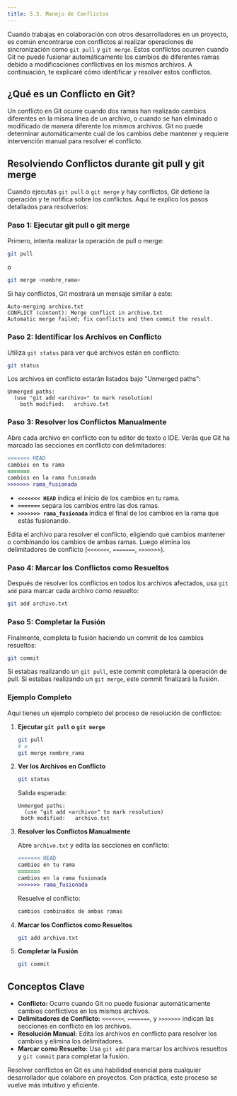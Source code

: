 ```yaml
---
title: 5.3. Manejo de Conflictos
---
```


Cuando trabajas en colaboración con otros desarrolladores en un proyecto, es común encontrarse con conflictos al realizar operaciones de sincronización como `git pull` y `git merge`. Estos conflictos ocurren cuando Git no puede fusionar automáticamente los cambios de diferentes ramas debido a modificaciones conflictivas en los mismos archivos. A continuación, te explicaré cómo identificar y resolver estos conflictos.

## ¿Qué es un Conflicto en Git?

Un conflicto en Git ocurre cuando dos ramas han realizado cambios diferentes en la misma línea de un archivo, o cuando se han eliminado o modificado de manera diferente los mismos archivos. Git no puede determinar automáticamente cuál de los cambios debe mantener y requiere intervención manual para resolver el conflicto.

## Resolviendo Conflictos durante git pull y git merge

Cuando ejecutas `git pull` o `git merge` y hay conflictos, Git detiene la operación y te notifica sobre los conflictos. Aquí te explico los pasos detallados para resolverlos:

### Paso 1: Ejecutar git pull o git merge

Primero, intenta realizar la operación de pull o merge:

```bash
git pull
```

o

```bash
git merge <nombre_rama>
```

Si hay conflictos, Git mostrará un mensaje similar a este:

```
Auto-merging archivo.txt
CONFLICT (content): Merge conflict in archivo.txt
Automatic merge failed; fix conflicts and then commit the result.
```

### Paso 2: Identificar los Archivos en Conflicto

Utiliza `git status` para ver qué archivos están en conflicto:

```bash
git status
```

Los archivos en conflicto estarán listados bajo "Unmerged paths":

```
Unmerged paths:
  (use "git add <archivo>" to mark resolution)
	both modified:   archivo.txt
```

### Paso 3: Resolver los Conflictos Manualmente

Abre cada archivo en conflicto con tu editor de texto o IDE. Verás que Git ha marcado las secciones en conflicto con delimitadores:

```diff
<<<<<<< HEAD
cambios en tu rama
=======
cambios en la rama fusionada
>>>>>>> rama_fusionada
```

- **`<<<<<<< HEAD`** indica el inicio de los cambios en tu rama.
- **`=======`** separa los cambios entre las dos ramas.
- **`>>>>>>> rama_fusionada`** indica el final de los cambios en la rama que estás fusionando.

Edita el archivo para resolver el conflicto, eligiendo qué cambios mantener o combinando los cambios de ambas ramas. Luego elimina los delimitadores de conflicto (`<<<<<<<`, `=======`, `>>>>>>>`).

### Paso 4: Marcar los Conflictos como Resueltos

Después de resolver los conflictos en todos los archivos afectados, usa `git add` para marcar cada archivo como resuelto:

```bash
git add archivo.txt
```

### Paso 5: Completar la Fusión

Finalmente, completa la fusión haciendo un commit de los cambios resueltos:

```bash
git commit
```

Si estabas realizando un `git pull`, este commit completará la operación de pull. Si estabas realizando un `git merge`, este commit finalizará la fusión.

### Ejemplo Completo

Aquí tienes un ejemplo completo del proceso de resolución de conflictos:

1. **Ejecutar `git pull` o `git merge`**

   ```bash
   git pull
   # o
   git merge nombre_rama
   ```

2. **Ver los Archivos en Conflicto**

   ```bash
   git status
   ```

   Salida esperada:

   ```
   Unmerged paths:
     (use "git add <archivo>" to mark resolution)
   	both modified:   archivo.txt
   ```

3. **Resolver los Conflictos Manualmente**

   Abre `archivo.txt` y edita las secciones en conflicto:

   ```diff
   <<<<<<< HEAD
   cambios en tu rama
   =======
   cambios en la rama fusionada
   >>>>>>> rama_fusionada
   ```

   Resuelve el conflicto:

   ```diff
   cambios combinados de ambas ramas
   ```

4. **Marcar los Conflictos como Resueltos**

   ```bash
   git add archivo.txt
   ```

5. **Completar la Fusión**

   ```bash
   git commit
   ```

## Conceptos Clave

- **Conflicto:** Ocurre cuando Git no puede fusionar automáticamente cambios conflictivos en los mismos archivos.
- **Delimitadores de Conflicto:** `<<<<<<<`, `=======`, y `>>>>>>>` indican las secciones en conflicto en los archivos.
- **Resolución Manual:** Edita los archivos en conflicto para resolver los cambios y elimina los delimitadores.
- **Marcar como Resuelto:** Usa `git add` para marcar los archivos resueltos y `git commit` para completar la fusión.

Resolver conflictos en Git es una habilidad esencial para cualquier desarrollador que colabore en proyectos. Con práctica, este proceso se vuelve más intuitivo y eficiente.